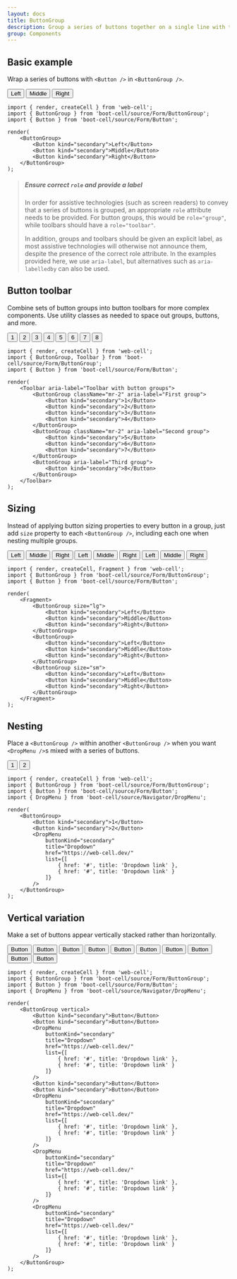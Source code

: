 ```yaml
---
layout: docs
title: ButtonGroup
description: Group a series of buttons together on a single line with the button group, and super-power them with JavaScript.
group: Components
---
```




## Basic example

Wrap a series of buttons with `<Button />` in `<ButtonGroup />`.

<Example>
    <ButtonGroup>
        <Button kind="secondary">Left</Button>
        <Button kind="secondary">Middle</Button>
        <Button kind="secondary">Right</Button>
    </ButtonGroup>
</Example>

```TSX
import { render, createCell } from 'web-cell';
import { ButtonGroup } from 'boot-cell/source/Form/ButtonGroup';
import { Button } from 'boot-cell/source/Form/Button';

render(
    <ButtonGroup>
        <Button kind="secondary">Left</Button>
        <Button kind="secondary">Middle</Button>
        <Button kind="secondary">Right</Button>
    </ButtonGroup>
);
```

> ##### Ensure correct `role` and provide a label
>
> In order for assistive technologies (such as screen readers) to convey that a series of buttons is grouped,
> an appropriate `role` attribute needs to be provided. For button groups, this would be `role="group"`,
> while toolbars should have a `role="toolbar"`.
>
> In addition, groups and toolbars should be given an explicit label, as most assistive technologies will otherwise not announce them,
> despite the presence of the correct role attribute. In the examples provided here, we use `aria-label`,
> but alternatives such as `aria-labelledby` can also be used.

## Button toolbar

Combine sets of button groups into button toolbars for more complex components.
Use utility classes as needed to space out groups, buttons, and more.

<Example>
    <Toolbar aria-label="Toolbar with button groups">
        <ButtonGroup className="mr-2" aria-label="First group">
            <Button kind="secondary">1</Button>
            <Button kind="secondary">2</Button>
            <Button kind="secondary">3</Button>
            <Button kind="secondary">4</Button>
        </ButtonGroup>
        <ButtonGroup className="mr-2" aria-label="Second group">
            <Button kind="secondary">5</Button>
            <Button kind="secondary">6</Button>
            <Button kind="secondary">7</Button>
        </ButtonGroup>
        <ButtonGroup aria-label="Third group">
            <Button kind="secondary">8</Button>
        </ButtonGroup>
    </Toolbar>
</Example>

```TSX
import { render, createCell } from 'web-cell';
import { ButtonGroup, Toolbar } from 'boot-cell/source/Form/ButtonGroup';
import { Button } from 'boot-cell/source/Form/Button';

render(
    <Toolbar aria-label="Toolbar with button groups">
        <ButtonGroup className="mr-2" aria-label="First group">
            <Button kind="secondary">1</Button>
            <Button kind="secondary">2</Button>
            <Button kind="secondary">3</Button>
            <Button kind="secondary">4</Button>
        </ButtonGroup>
        <ButtonGroup className="mr-2" aria-label="Second group">
            <Button kind="secondary">5</Button>
            <Button kind="secondary">6</Button>
            <Button kind="secondary">7</Button>
        </ButtonGroup>
        <ButtonGroup aria-label="Third group">
            <Button kind="secondary">8</Button>
        </ButtonGroup>
    </Toolbar>
);
```

## Sizing

Instead of applying button sizing properties to every button in a group,
just add `size` property to each `<ButtonGroup />`, including each one when nesting multiple groups.

<Example>
    <ButtonGroup size="lg">
        <Button kind="secondary">Left</Button>
        <Button kind="secondary">Middle</Button>
        <Button kind="secondary">Right</Button>
    </ButtonGroup>
    <ButtonGroup>
        <Button kind="secondary">Left</Button>
        <Button kind="secondary">Middle</Button>
        <Button kind="secondary">Right</Button>
    </ButtonGroup>
    <ButtonGroup size="sm">
        <Button kind="secondary">Left</Button>
        <Button kind="secondary">Middle</Button>
        <Button kind="secondary">Right</Button>
    </ButtonGroup>
</Example>

```TSX
import { render, createCell, Fragment } from 'web-cell';
import { ButtonGroup } from 'boot-cell/source/Form/ButtonGroup';
import { Button } from 'boot-cell/source/Form/Button';

render(
    <Fragment>
        <ButtonGroup size="lg">
            <Button kind="secondary">Left</Button>
            <Button kind="secondary">Middle</Button>
            <Button kind="secondary">Right</Button>
        </ButtonGroup>
        <ButtonGroup>
            <Button kind="secondary">Left</Button>
            <Button kind="secondary">Middle</Button>
            <Button kind="secondary">Right</Button>
        </ButtonGroup>
        <ButtonGroup size="sm">
            <Button kind="secondary">Left</Button>
            <Button kind="secondary">Middle</Button>
            <Button kind="secondary">Right</Button>
        </ButtonGroup>
    </Fragment>
);
```

## Nesting

Place a `<ButtonGroup />` within another `<ButtonGroup />`
when you want `<DropMenu />`s mixed with a series of buttons.

<Example>
    <ButtonGroup>
        <Button kind="secondary">1</Button>
        <Button kind="secondary">2</Button>
        <DropMenu
            buttonKind="secondary"
            title="Dropdown"
            href="https://web-cell.dev/"
            list={[
                { href: '#', title: 'Dropdown link' },
                { href: '#', title: 'Dropdown link' }
            ]}
        />
    </ButtonGroup>
</Example>

```TSX
import { render, createCell } from 'web-cell';
import { ButtonGroup } from 'boot-cell/source/Form/ButtonGroup';
import { Button } from 'boot-cell/source/Form/Button';
import { DropMenu } from 'boot-cell/source/Navigator/DropMenu';

render(
    <ButtonGroup>
        <Button kind="secondary">1</Button>
        <Button kind="secondary">2</Button>
        <DropMenu
            buttonKind="secondary"
            title="Dropdown"
            href="https://web-cell.dev/"
            list={[
                { href: '#', title: 'Dropdown link' },
                { href: '#', title: 'Dropdown link' }
            ]}
        />
    </ButtonGroup>
);
```

## Vertical variation

Make a set of buttons appear vertically stacked rather than horizontally.

<Example>
    <ButtonGroup vertical>
        <Button kind="secondary">Button</Button>
        <Button kind="secondary">Button</Button>
        <Button kind="secondary">Button</Button>
        <Button kind="secondary">Button</Button>
        <Button kind="secondary">Button</Button>
        <Button kind="secondary">Button</Button>
    </ButtonGroup>
</Example>

<Example>
    <ButtonGroup vertical>
        <Button kind="secondary">Button</Button>
        <Button kind="secondary">Button</Button>
        <DropMenu
            buttonKind="secondary"
            title="Dropdown"
            href="https://web-cell.dev/"
            list={[
                { href: '#', title: 'Dropdown link' },
                { href: '#', title: 'Dropdown link' }
            ]}
        />
        <Button kind="secondary">Button</Button>
        <Button kind="secondary">Button</Button>
        <DropMenu
            buttonKind="secondary"
            title="Dropdown"
            href="https://web-cell.dev/"
            list={[
                { href: '#', title: 'Dropdown link' },
                { href: '#', title: 'Dropdown link' }
            ]}
        />
        <DropMenu
            buttonKind="secondary"
            title="Dropdown"
            href="https://web-cell.dev/"
            list={[
                { href: '#', title: 'Dropdown link' },
                { href: '#', title: 'Dropdown link' }
            ]}
        />
        <DropMenu
            buttonKind="secondary"
            title="Dropdown"
            href="https://web-cell.dev/"
            list={[
                { href: '#', title: 'Dropdown link' },
                { href: '#', title: 'Dropdown link' }
            ]}
        />
    </ButtonGroup>
</Example>

```TSX
import { render, createCell } from 'web-cell';
import { ButtonGroup } from 'boot-cell/source/Form/ButtonGroup';
import { Button } from 'boot-cell/source/Form/Button';
import { DropMenu } from 'boot-cell/source/Navigator/DropMenu';

render(
    <ButtonGroup vertical>
        <Button kind="secondary">Button</Button>
        <Button kind="secondary">Button</Button>
        <DropMenu
            buttonKind="secondary"
            title="Dropdown"
            href="https://web-cell.dev/"
            list={[
                { href: '#', title: 'Dropdown link' },
                { href: '#', title: 'Dropdown link' }
            ]}
        />
        <Button kind="secondary">Button</Button>
        <Button kind="secondary">Button</Button>
        <DropMenu
            buttonKind="secondary"
            title="Dropdown"
            href="https://web-cell.dev/"
            list={[
                { href: '#', title: 'Dropdown link' },
                { href: '#', title: 'Dropdown link' }
            ]}
        />
        <DropMenu
            buttonKind="secondary"
            title="Dropdown"
            href="https://web-cell.dev/"
            list={[
                { href: '#', title: 'Dropdown link' },
                { href: '#', title: 'Dropdown link' }
            ]}
        />
        <DropMenu
            buttonKind="secondary"
            title="Dropdown"
            href="https://web-cell.dev/"
            list={[
                { href: '#', title: 'Dropdown link' },
                { href: '#', title: 'Dropdown link' }
            ]}
        />
    </ButtonGroup>
);
```
